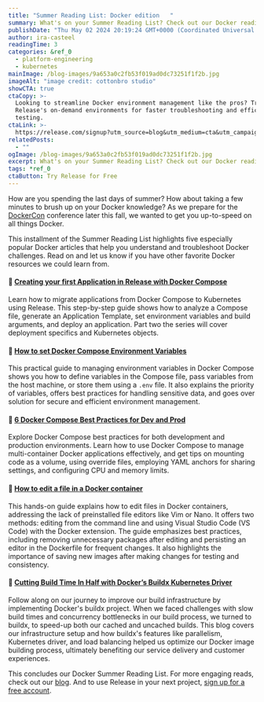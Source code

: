 ```yaml
---
title: "Summer Reading List: Docker edition   "
summary: What's on your Summer Reading List? Check out our Docker reading suggestions.
publishDate: "Thu May 02 2024 20:19:24 GMT+0000 (Coordinated Universal Time)"
author: ira-casteel
readingTime: 3
categories: &ref_0
  - platform-engineering
  - kubernetes
mainImage: /blog-images/9a653a0c2fb53f019ad0dc73251f1f2b.jpg
imageAlt: "image credit: cottonbro studio"
showCTA: true
ctaCopy: >-
  Looking to streamline Docker environment management like the pros? Try
  Release's on-demand environments for faster troubleshooting and efficient
  testing.
ctaLink: >-
  https://release.com/signup?utm_source=blog&utm_medium=cta&utm_campaign=blog-cta&utm_content=summer-reading-list-docker-edition
relatedPosts:
  - ""
ogImage: /blog-images/9a653a0c2fb53f019ad0dc73251f1f2b.jpg
excerpt: What's on your Summer Reading List? Check out our Docker reading suggestions.
tags: *ref_0
ctaButton: Try Release for Free
---
```


How are you spending the last days of summer? How about taking a few minutes to brush up on your Docker knowledge? As we prepare for the [DockerCon](https://www.dockercon.com/) conference later this fall, we wanted to get you up-to-speed on all things Docker.

This installment of the Summer Reading List highlights five especially popular Docker articles that help you understand and troubleshoot Docker challenges. Read on and let us know if you have other favorite Docker resources we could learn from.

#### 🐳 [Creating your first Application in Release with Docker Compose](https://release.com/blog/creating-your-first-application-in-release-with-docker-compose)

Learn how to migrate applications from Docker Compose to Kubernetes using Release. This step-by-step guide shows how to analyze a Compose file, generate an Application Template, set environment variables and build arguments, and deploy an application. Part two the series will cover deployment specifics and Kubernetes objects.

#### 🐳 [How to set Docker Compose Environment Variables](https://release.com/blog/how-to-set-docker-compose-environment-variables)

This practical guide to managing environment variables in Docker Compose shows you how to define variables in the Compose file, pass variables from the host machine, or store them using a <code inline>.env</code> file. It also explains the priority of variables, offers best practices for handling sensitive data, and goes over solution for secure and efficient environment management.

#### 🐳 [6 Docker Compose Best Practices for Dev and Prod](https://release.com/blog/6-docker-compose-best-practices-for-dev-and-prod)

Explore Docker Compose best practices for both development and production environments. Learn how to use Docker Compose to manage multi-container Docker applications effectively, and get tips on mounting code as a volume, using override files, employing YAML anchors for sharing settings, and configuring CPU and memory limits.

#### 🐳 [How to edit a file in a Docker container](https://release.com/blog/how-to-edit-a-file-in-a-docker-container)

This hands-on guide explains how to edit files in Docker containers, addressing the lack of preinstalled file editors like Vim or Nano. It offers two methods: editing from the command line and using Visual Studio Code (VS Code) with the Docker extension. The guide emphasizes best practices, including removing unnecessary packages after editing and persisting an editor in the Dockerfile for frequent changes. It also highlights the importance of saving new images after making changes for testing and consistency.

#### 🐳 [Cutting Build Time In Half with Docker’s Buildx Kubernetes Driver](https://release.com/blog/cutting-build-time-in-half-docker-buildx-kubernetes)

Follow along on our journey to improve our build infrastructure by implementing Docker's buildx project. When we faced challenges with slow build times and concurrency bottlenecks in our build process, we turned to buildx, to speed-up both our cached and uncached builds. This blog covers our infrastructure setup and how buildx's features like parallelism, Kubernetes driver, and load balancing helped us optimize our Docker image building process, ultimately benefiting our service delivery and customer experiences.

This concludes our Docker Summer Reading List. For more engaging reads, check out our [blog](https://release.com/blog). And to use Release in your next project, [sign up for a free account](https://release.com/signup).
